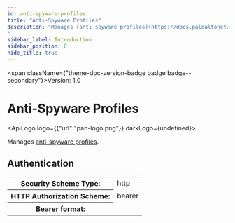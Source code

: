 ```yaml
---
id: anti-spyware-profiles
title: "Anti-Spyware Profiles"
description: "Manages [anti-spyware profiles](https://docs.paloaltonetworks.com/network-security/security-policy/security-profiles/security-profile-anti-spyware). 
"
sidebar_label: Introduction
sidebar_position: 0
hide_title: true
---
```



<span className={"theme-doc-version-badge badge badge--secondary"}>Version: 1.0</span>

# Anti-Spyware Profiles

<ApiLogo logo={{"url":"pan-logo.png"}} darkLogo={undefined}></ApiLogo>

Manages [anti-spyware profiles](https://docs.paloaltonetworks.com/network-security/security-policy/security-profiles/security-profile-anti-spyware). 


<div style={{"marginBottom":"2rem"}}><h2 id={"authentication"} style={{"marginBottom":"1rem"}}>Authentication</h2><Tabs><TabItem label={"Bearer"} value={"Bearer"}><div><table><tbody><tr><th>Security Scheme Type:</th><td>http</td></tr><tr><th>HTTP Authorization Scheme:</th><td>bearer</td></tr><tr><th>Bearer format:</th><td></td></tr></tbody></table></div></TabItem></Tabs></div>
      